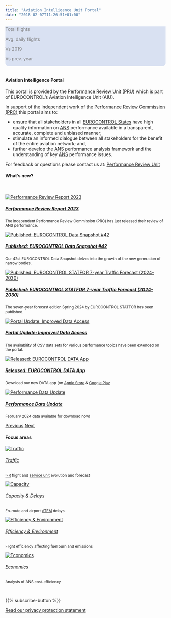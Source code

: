 ```yaml
---
title: "Aviation Intelligence Unit Portal"
date: "2018-02-07T11:26:51+01:00"
---
```


<style type="text/css">
  .img-responsive {
      margin: 0 auto;
      max-width: 75%
  }
  
  .resp-container {
      position: relative;
      overflow: hidden;
      padding-top: 50.0%;
  }
  
  .resp-iframe {
      position: absolute;
      top: 0;
      left: 0;
      width: 100%;
      height: 110%;
      border: 0;
  }
      
  .Scorecard_subt {
    margin: 0px; 
    padding-bottom: 0px;  
    text-align: left; 
    color:#7f7f7f
  }

  .Scorecard_net {
    margin: 0px; 
    padding-bottom: 0px;
    font-weight: bold;  
    text-align: left;
    color: #0070c0; 
    
  }


.col-4 {
  margin: 0px;
  padding: 0px;
  text-align: right;
}
.w3-container {
  border-radius: 10px; 
}

  </style>

<!-- Daily traffic graphs and scorecards Scorecard_net-->
<div class="w3-container" >
<div class="row" style="padding: 0px; background-color: #d9e1f2; border-radius: 10px 10px 0 0; width: 100%;">
<div class="col-12"; style="margin: 0px; "><p id="y2d_day_text" style="font-weight: bold; color: #0070c0;"</p> </div></div>
</div>

<div class="w3-container">
<div class="row" style="padding: 0px; background-color: #d9e1f2; border-radius: 0 0 10px 10px; width: 100%;">

<div class="col">
  <p class="Scorecard_subt">Total flights</p>
  <p id="y2d_traffic" style="font-weight: bold; color: #0070c0;"></p> 
</div>

<div class="col">
  <p class="Scorecard_subt">Avg. daily flights</p>
  <p id="avg_y2d_traffic" style="font-weight: bold; color: #0070c0;"></p>
</div>

<div class="col-2" ; style="margin: 0px; ">
  <p class="Scorecard_subt">Vs 2019</p>
  <p id="dif_y2d_2019" style="font-weight: bold; color: #0070c0;"></p>
</div>

<div class="col-2" ; style="margin: 0px;  ">
  <p class="Scorecard_subt">Vs prev. year</p>
  <p id="dif_y2d_prev_year" style="font-weight: bold; color: #0070c0;"></p>
</div>

<div class="col" ; style="margin: 0px;  ">
</div>
<div class="col" ; style="align=center">
<!--<a href="https://www.eurocontrol.int/Economics/DailyTrafficVariation-States.html"><p>Click for direct access to the daily traffic dashboard </p></a></div>-->
<div class="card bg-light border-0"><a href="https://www.eurocontrol.int/Economics/DailyTrafficVariation-States.html"><img class="card-img-top" src="/images/landing/daily_db.png" alt=""></a></div></div>

</div>
</div>

<!-- script for traffic figures -->
<script type="text/javascript" src="https://www.gstatic.com/charts/loader.js"></script>

<script type="text/javascript">
  var Data
  var my_view_traffic
  var last_day
  var y2d_traffic
  var y2d_prev_year_traffic
  var y2d_2019_traffic 
  var avg_y2d_traffic
  var dif_y2d_2019
  var dif_y2d_prev_year

  google.load("visualization", "1.1", {
    packages: ["corechart", "table", "controls", "bar"]
  });
  google.setOnLoadCallback(Initialisation);

  function Initialisation() {
<!-- 	var request = new XMLHttpRequest(); -->
<!-- 	request.open("GET", "https://www.eurocontrol.int/Economics/Oscar/nw_traffic_data_main_page.json", false); -->
<!-- 	request.send(null); -->
<!-- 	var tempdata = JSON.parse(request.responseText); -->
<!-- 	Datastring = google.visualization.arrayToDataTable(tempdata); -->

<!-- 	Data = new google.visualization.DataTable(); -->

<!--   for(j = 0; j < Datastring.getNumberOfColumns(); j++) { -->
<!-- 				Data.addColumn(Datastring.getValue(0,j), Datastring.getColumnLabel(j)); -->
<!-- //				 console.log(Datastring.getValue(0,j)); -->
<!-- 	} -->

<!-- 	Datastring.removeRow(0) -->
<!-- 	Data.addRows(Datastring.getNumberOfRows()); -->

<!-- 			// alert(Datastring.getNumberOfRows() + "/" + Data.getNumberOfRows() ); -->

<!-- 	for(j = 0; j < Data.getNumberOfColumns(); j++) { -->

<!-- 	if (Data.getColumnType(j) == 'number') { -->
<!-- 	for(i = 0; i < Data.getNumberOfRows(); i++) { -->
<!-- 	Data.setCell(i,j, Number (Datastring.getValue(i,j))); -->
<!-- 	} -->
<!-- 	} -->
<!-- 	else if (Data.getColumnType(j) == 'date') { -->
<!-- 	for(i = 0; i < Data.getNumberOfRows(); i++) { -->
<!-- 	Data.setCell(i,j, new Date(Datastring.getValue(i,j))); -->
<!-- 	} -->
<!-- 	} -->
<!-- 	else { -->
<!-- 	for(i = 0; i < Data.getNumberOfRows(); i++) { -->
<!-- 	Data.setCell(i,j,Datastring.getValue(i,j)); -->
<!-- 	} -->
<!-- 	} -->
<!-- 	} -->

  var query = new google.visualization.Query(
      "https://docs.google.com/spreadsheets/d/14Lt3C3PCxxYCLXXYxRrFXd1s0tVZ3EQ8q9YfuYvx3Ww/edit?usp=sharing&sheet=NW_Flights_All"
    );

  query.send(drawDashboard);
  }

  function drawDashboard(response) {
    Data = response.getDataTable();


  UpdateTraffic();
   }
//---------------------------Update traffic---------------------------------------------
  function UpdateTraffic() {
  my_view_traffic = new google.visualization.DataView(Data);

  last_day = my_view_traffic.getValue(0, 38); 
  my_view_traffic.setRows(
  Data.getFilteredRows([{ column: 7, value: last_day }])
  );

// Calculate datestrings
  last_day_text = last_day.toDateString();
  last_day_text = last_day_text.substring(8, 11) + last_day_text.substring(4, 8) + last_day_text.substring(11);
  y2d_day_text = last_day_text.substring(3, 7) == "Jan " ? "01 – " + last_day_text : "01 Jan – " + last_day_text;

// Calculate traffic scorecard values
  y2d_traffic = my_view_traffic.getValue(0, 30);
  y2d_prev_year_traffic = my_view_traffic.getValue(0, 31);
  y2d_2019_traffic = my_view_traffic.getValue(0, 32);
  
  avg_y2d_traffic = Math.round(my_view_traffic.getValue(0, 33));
  dif_y2d_2019 = Math.round(my_view_traffic.getValue(0, 37)*100);
  dif_y2d_2019 = (dif_y2d_2019 >= 0) ? "+" + dif_y2d_2019 : "" + dif_y2d_2019;
  dif_y2d_prev_year = Math.round(my_view_traffic.getValue(0, 36)*100);
  dif_y2d_prev_year = (dif_y2d_prev_year >= 0) ? "+" + dif_y2d_prev_year : "" + dif_y2d_prev_year;

// Update scorecard values
  document.getElementById("y2d_day_text").innerHTML =  "Latest network traffic situation: " + y2d_day_text; 
  document.getElementById("y2d_traffic").innerHTML = String(y2d_traffic).replace(/(.)(?=(\d{3})+$)/g, '$1,');
  document.getElementById("avg_y2d_traffic").innerHTML = String(avg_y2d_traffic).replace(/(.)(?=(\d{3})+$)/g, '$1,');
  document.getElementById("dif_y2d_2019").innerHTML = String(dif_y2d_2019) + '%' ;
  document.getElementById("dif_y2d_prev_year").innerHTML = String(dif_y2d_prev_year) + '%';
  }
  
</script>
<br>
<div class="container">
<div class="row">
<div class="col-sm-8"><h4>Aviation Intelligence Portal</h4>

This portal is provided by the [Performance Review Unit (PRU)](/about/us/) which is part of EUROCONTROL's Aviation Intelligence Unit (AIU). 

In support of the independent work of the [Performance Review Commission (PRC)](/about/prc/) this portal aims to:

* ensure that all stakeholders in all [EUROCONTROL States](/definition/eurocontrol-area/) have high quality information on [ANS](/acronym/ans/) performance available in a transparent, accurate, complete and unbiased manner;
* stimulate an informed dialogue between all stakeholders for the benefit of the entire aviation network; and,
* further develop the [ANS](/acronym/ans/) performance analysis framework and the understanding of key [ANS](/acronym/ans/) performance issues.

For feedback or questions please contact us at:
[Performance Review Unit](mailto:PRU-Support@eurocontrol.int)
</div>


<div class="col-sm-4" style="min-height: 450px;"><h4>What's new?</h4><br> 
<div id="carouselExampleFade" class="carousel slide carousel-fade" data-ride="carousel">
<div class="carousel-inner">

::: {#carousel-item .carousel-item .active}
::: {.card .border-0}
[![Performance Review Report 2023](/images/landing/prr-2023.PNG)](https://www.eurocontrol.int/publication/performance-review-report-prr-2023){target="_blank"}

##### [Performance Review Report 2023](https://www.eurocontrol.int/publication/performance-review-report-prr-2023){target="_blank"}

<small>The independent Performance Review Commission (PRC) has just released their review of ANS performance.</small>
:::
:::


::: {#carousel-item .carousel-item}
::: {.card .border-0}
[![Published: EUROCONTROL Data Snapshot #42](/images/landing/ds_snapshot_42.jpg)](https://www.eurocontrol.int/publication/eurocontrol-data-snapshot-42-growth-new-generation-narrow-bodies){target="_blank"}

##### [Published: EUROCONTROL Data Snapshot #42](https://www.eurocontrol.int/publication/eurocontrol-data-snapshot-42-growth-new-generation-narrow-bodies){target="_blank"}

<small>Our 42st EUROCONTROL Data Snapshot delves into the growth of the new generation of narrow bodies.</small>
:::
:::



::: {#carousel-item .carousel-item}
::: {.card .border-0}
[![Published: EUROCONTROL STATFOR 7-year Traffic Forecast (2024-2030)](/images/landing/eurocontrol-spring-2024-7-year-forecast-banner.jpg)](https://www.eurocontrol.int/publication/eurocontrol-data-snapshot-42-growth-new-generation-narrow-bodies){target="_blank"}

##### [Published: EUROCONTROL STATFOR 7-year Traffic Forecast (2024-2030)](https://www.eurocontrol.int/publication/eurocontrol-data-snapshot-42-growth-new-generation-narrow-bodies){target="_blank"}

<small>The seven-year forecast edition Spring 2024 by EUROCONTROL STATFOR has been published. </small>
:::
:::


::: {#carousel-item .carousel-item}
::: {.card .border-0}
[![Portal Update: Improved Data Access](/images/landing/portal_update_data_access.jpg)](https://ansperformance.eu/csv/){target="_blank"}

##### [Portal Update: Improved Data Access](https://ansperformance.eu/csv/){target="_blank"}

<small>The availability of CSV data sets for various performance topics have been extended on the portal.</small>
:::
:::



::: {#carousel-item .carousel-item}
::: {.card .border-0}
[![Released: EUROCONTROL DATA App](/images/landing/eurocontrol-data.png)](https://apps.apple.com/tr/app/eurocontrol-data/id6467232405){target="_blank"}

##### [Released: EUROCONTROL DATA App](https://apps.apple.com/tr/app/eurocontrol-data/id6467232405){target="_blank"}

<small>Download our new DATA app (on <a href="https://apps.apple.com/tr/app/eurocontrol-data/id6467232405">Apple Store</a> & <a href="https://play.google.com/store/apps/details?id=com.performancereviewunit.eurocontroldata">Google Play</a></small>
:::
:::

::: {#carousel-item .carousel-item}
::: {.card .border-0}
[![Performance Data Update](/images/landing/data_icon.jpg)](/data/){target="_blank"}

##### [Performance Data Update](/data/){target="_blank"}

<small>February 2024 data available for download now!</small>
:::
:::


</div>

<a class="carousel-control-prev" href="#carouselExampleFade" role="button" data-slide="prev"><span class="carousel-control-prev-icon" aria-hidden="true"></span><span class="sr-only">Previous</span></a>
<a class="carousel-control-next" href="#carouselExampleFade" role="button" data-slide="next"><span class="carousel-control-next-icon" aria-hidden="true"></span><span class="sr-only">Next</span></a>
</div>
</div>

<!-- 
<div class="col-sm-2"><h4></h4><br>
<div class="card bg-light text-center border-0"><a href="https://www.eurocontrol.int/Economics/DailyTrafficVariation-States.html">
  <img class="card-img-top" src="/images/landing/ectl_int_db.png" alt="Daily traffic statistics"><br>
  <div class="card-body"><h6 class="card-title">Performance Snapshot</h6></a><small><p class="card-text">Click to see the latest monthly snapshot!</p></small>
  </div>
</div>
</div>-->

</div>

#### Focus areas
<!-- cards with Key Performance Areas -->
<div class="container">
<div class="row">
<div class="card-deck">
<div class="card"><a href="/traffic">
  <img class="card-img-top" src="/images/landing/ectl_traff_th.jpg" alt="Traffic">
  <div class="card-body"><h6 class="card-title">Traffic</h6></a><small><p class="card-text">[IFR](/acronym/ifr/) flight and [service unit](/acronym/su/) evolution and forecast </p></small>
  </div>
</div>
<div class="card"><a href="/capacity">
  <img class="card-img-top" src="/images/landing/ectl_cap_th.jpg" alt="Capacity">
  <div class="card-body"><h6 class="card-title">Capacity & Delays</h6></a><small><p class="card-text">En-route and airport [ATFM](/acronym/atfm/) delays</p></small>
  </div>
</div>
<div class="card"><a href="/efficiency">
  <img class="card-img-top" src="/images/landing/ectl_env_th.jpg" alt="Efficiency & Environment">
  <div class="card-body"><h6 class="card-title">Efficiency & Environment</h6></a><small><p class="card-text">Flight efficiency affecting fuel burn and emissions</p></small>
  </div>
</div>
<div class="card"><a href="/economics">
  <img class="card-img-top" src="/images/landing/ectl_cef_th.jpg" alt="Economics">
  <div class="card-body"><h6 class="card-title">Economics</h6></a><small><p class="card-text">Analysis of ANS cost-efficiency</p></small>
  </div>
</div>
</div>
</div>
</div>

<br>
<div class="container text-center">
{{% subscribe-button %}}

[Read our privacy protection statement](/about/privacy/)
</div>

[ectl_daily]: https://www.eurocontrol.int/Economics/DailyTrafficVariation "Daily traffic updates"
[ectlweb]: https://www.eurocontrol.int/ "EUROCONTROL web page"